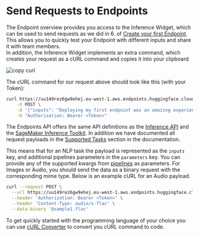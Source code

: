 # Send Requests to Endpoints

The Endpoint overview provides you access to the Inference Widget, which can be used to send requests as we did in 6. of [Create your first Endpoint](/docs/inference-endpoints/guides/guides/create_endpoint). This allows you to quickly test your Endpoint with different inputs and share it with team members. \
In addition, the Inference Widget implements an extra command, which creates your request as a cURL command and copies it into your clipboard

<img src="https://raw.githubusercontent.com/huggingface/hf-endpoints-documentation/main/assets/2_copy_curl.png" alt="copy curl" />

The cURL command for our request above should look like this (with your Token):

```bash
curl https://uu149rez6gw9ehej.eu-west-1.aws.endpoints.huggingface.cloud/distilbert-sentiment \
	-X POST \
	-d '{"inputs": "Deploying my first endpoint was an amazing experience."}' \
	-H "Authorization: Bearer <Token>"
```

The Endpoints API offers the same API definitions as the [Inference API](https://huggingface.co/docs/api-inference/detailed_parameters) and the [SageMaker Inference Toolkit](https://huggingface.co/docs/sagemaker/reference#inference-toolkit-api). In addition we have documented all request payloads in the [Supported Tasks](/docs/inference-endpoints/guides/supported_tasks) section in the documentation.

This means that for an NLP task the payload is represented as the `inputs` key, and additional pipelines parameters in the `parameters` key. You can provide any of the supported kwargs from [pipelines](https://huggingface.co/docs/transformers/main_classes/pipelines) as parameters.
For Images or Audio, you should send the data as a binary request with the corresponding mime type. Below is an example cURL for an Audio payload.

```bash
curl --request POST \
  --url https://uu149rez6gw9ehej.eu-west-1.aws.endpoints.huggingface.cloud/wav2vec-asr \
  --header 'Authorization: Bearer <Token>' \
  --header 'Content-Type: audio/x-flac' \
  --data-binary '@sample1.flac'
```

To get quickly started with the programming language of your choice you can use [cURL Converter](https://curlconverter.com/) to convert you cURL command to code.
